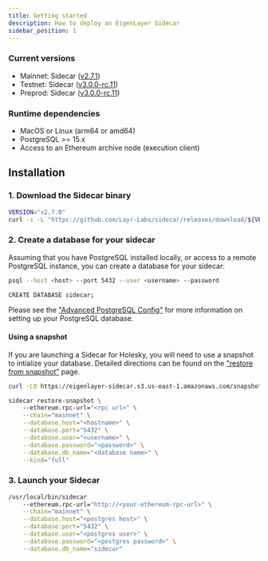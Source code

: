```yaml
---
title: Getting started
description: How to deploy an EigenLayer Sidecar
sidebar_position: 1
---
```



### Current versions

* Mainnet: Sidecar ([v2.7.1](https://github.com/Layr-Labs/sidecar/releases/tag/v2.7.1))
* Testnet: Sidecar ([v3.0.0-rc.11](https://github.com/Layr-Labs/sidecar/releases/tag/v3.0.0-rc.11))
* Preprod: Sidecar ([v3.0.0-rc.11](https://github.com/Layr-Labs/sidecar/releases/tag/v3.0.0-rc.11))

### Runtime dependencies

* MacOS or Linux (arm64 or amd64)
* PostgreSQL >= 15.x
* Access to an Ethereum archive node (execution client)

## Installation


### 1. Download the Sidecar binary

```bash
VERSION="v2.7.0"
curl -s -L "https://github.com/Layr-Labs/sidecar/releases/download/${VERSION}/sidecar-darwin-amd64-${VERSION}.tar.gz" | tar xvz -C /usr/local/bin
```

### 2. Create a database for your sidecar

Assuming that you have PostgreSQL installed locally, or access to a remote PostgreSQL instance, you can create a database for your sidecar:

```bash
psql --host <host> --port 5432 --user <username> --password

CREATE DATABASE sidecar;
```

Please see the ["Advanced PostgreSQL Config"](advanced-postgres) for more information on setting up your PostgreSQL database.

#### Using a snapshot

If you are launching a Sidecar for Holesky, you will need to use a snapshot to intialize your database. Detailed directions can be found on the ["restore from snapshot"](snapshots) page.

```bash
curl -LO https://eigenlayer-sidecar.s3.us-east-1.amazonaws.com/snapshots/testnet-holesky/sidecar-testnet-holesky_v3.0.0-rc.1_public_20250122.dump

sidecar restore-snapshot \                                                                                                                                                                                                                                                         (sm-fixManifest✱)
	--ethereum.rpc-url="<rpc url>" \
	--chain="mainnet" \
	--database.host="<hostname>" \
	--database.port="5432" \
	--database.user="<username>" \
	--database.password="<password>" \
	--database.db_name="<database name>" \
	--kind="full"
```

### 3. Launch your Sidecar

```bash
/usr/local/bin/sidecar
	--ethereum.rpc-url="http://<your-ethereum-rpc-url>" \
	--chain="mainnet" \
	--database.host="<postgres host>" \
	--database.port="5432" \
	--database.user="<postgres user>" \
	--database.password="<postgres password>" \
	--database.db_name="sidecar"
```
